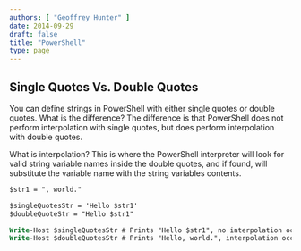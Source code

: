 ```yaml
---
authors: [ "Geoffrey Hunter" ]
date: 2014-09-29
draft: false
title: "PowerShell"
type: page
---
```



## Single Quotes Vs. Double Quotes

You can define strings in PowerShell with either single quotes or double quotes. What is the difference? The difference is that PowerShell does not perform interpolation with single quotes, but does perform interpolation with double quotes.

What is interpolation? This is where the PowerShell interpreter will look for valid string variable names inside the double quotes, and if found, will substitute the variable name with the string variables contents.

```ps    
$str1 = ", world."

$singleQuotesStr = 'Hello $str1'
$doubleQuoteStr = "Hello $str1"

Write-Host $singleQuotesStr # Prints "Hello $str1", no interpolation occurred
Write-Host $doubleQuotesStr # Prints "Hello, world.", interpolation occurred
```